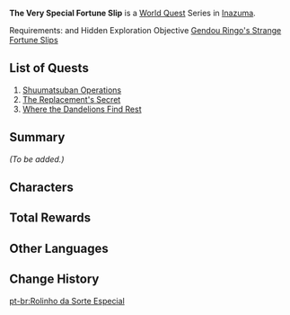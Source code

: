 {{Meta
|missing_summary = yes
}}
{{Chapter Infobox
|image         = The Very Special Fortune Slip Chapter.png
|type          = World
|region        = Inazuma
}}
'''The Very Special Fortune Slip''' is a [[World Quest]] Series in [[Inazuma]].

Requirements: {{Quest|Omnipresence Over Mortals|display=fullSentence|requirements=1}} and Hidden Exploration Objective [[Gendou Ringo's Strange Fortune Slips]]

==List of Quests==
# [[Shuumatsuban Operations]]
# [[The Replacement's Secret]]
# [[Where the Dandelions Find Rest]]

==Summary==
''(To be added.)''

==Characters==
{{Character Appearances|The Very Special Fortune Slip Chapter|type=Chapter}}

==Total Rewards==
{{Quest Rewards List|The Very Special Fortune Slip Chapter Quests}}

==Other Languages==
{{Other Languages
|en      = The Very Special Fortune Slip
|zhs     = 特别的御神签
|zhs_rm  = Tèbié de Yù Shén Qiān
|zht     = 特別的御神籤
|zht_rm  = Tèbié de Yù Shén Qiān
|zh_tl   = The Special Fortune Slip
|ja      = 特別なおみくじ
|ja_rm   = Tokubetsu-na Omikuji
|ja_tl   = The Special Fortune Slip
|ko      = 특별한 점괘
|ko_tl   = The Special Fortune Slip
|es      = Un papel de la fortuna muy peculiar
|es_tl   = A Very Peculiar Fortune Slip
|fr      = L'omikuji très spécial
|fr_tl   = The Very Special {{w|Omikuji}}
|ru      = Особый гадальный листок
|ru_tl   = The Special Fortune Slip
|th      = ใบเซียมซีพิเศษ
|th_rm   = 
|th_tl   = 
|vi      = Thẻ {{tt|Ngự Thần|御神}} {{tt|Đặc Biệt|特別}}
|vi_tl   = The Special Fortune Slip
|de      = Der besondere Orakelzettel
|de_tl   = The Special Oracle Slip
|id      = Slip Keberuntungan Spesial
|id_tl   = Special Fortune Slip
|pt      = Rolinho da Sorte Especial
|pt_tl   = 
|tr      = Çok Özel Fal Kağıdı
|tr_tl   = 
|it      = L'omikuji molto speciale
|it_tl   = 
}}

==Change History==
{{Change History|2.4}}

[[pt-br:Rolinho da Sorte Especial]]